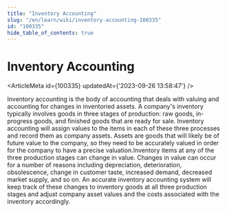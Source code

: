 ```yaml
---
title: "Inventory Accounting"
slug: "/en/learn/wiki/inventory-accounting-100335"
id: "100335"
hide_table_of_contents: true
---
```



# Inventory Accounting

<ArticleMeta id={100335} updatedAt={'2023-09-26 13:58:47'} />
<div className='border-solid border-b border-t-0 my-4 border-[var(--ifm-color-gray-300)]' />

Inventory accounting is the body of accounting that deals with valuing and accounting for changes in inventoried assets. A company's inventory typically involves goods in three stages of production: raw goods, in-progress goods, and finished goods that are ready for sale. Inventory accounting will assign values to the items in each of these three processes and record them as company assets. Assets are goods that will likely be of future value to the company, so they need to be accurately valued in order for the company to have a precise valuation.Inventory items at any of the three production stages can change in value. Changes in value can occur for a number of reasons including depreciation, deterioration, obsolescence, change in customer taste, increased demand, decreased market supply, and so on. An accurate inventory accounting system will keep track of these changes to inventory goods at all three production stages and adjust company asset values and the costs associated with the inventory accordingly.
